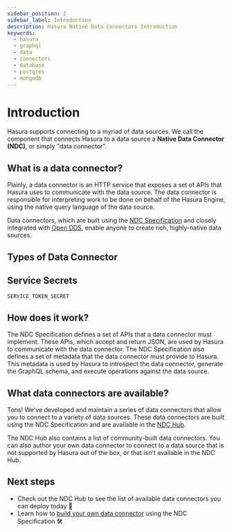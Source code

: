 ```yaml
---
sidebar_position: 2
sidebar_label: Introduction
description: Hasura Native Data Connectors Introduction
keywords:
  - hasura
  - graphql
  - data
  - connectors
  - database
  - postgres
  - mongodb
---
```


# Introduction

Hasura supports connecting to a myriad of data sources. We call the component that connects Hasura to a data source a
**Native Data Connector (NDC)**, or simply "data connector".

## What is a data connector?

Plainly, a data connector is an HTTP service that exposes a set of APIs that Hasura uses to communicate with the data
source. The data connector is responsible for interpreting work to be done on behalf of the Hasura Engine, using the
native query language of the data source.

Data connectors, which are built using the [NDC Specification](http://hasura.github.io/ndc-spec/) and closely integrated
with [Open DDS](https://github.com/hasura/open-data-domain-specification), enable anyone to create rich, highly-native
data sources.

## Types of Data Connector

## Service Secrets

`SERVICE_TOKEN_SECRET`

## How does it work?

The NDC Specification defines a set of APIs that a data connector must implement. These APIs, which accept and return
JSON, are used by Hasura to communicate with the data connector. The NDC Specification also defines a set of metadata
that the data connector must provide to Hasura. This metadata is used by Hasura to introspect the data connector,
generate the GraphQL schema, and execute operations against the data source.

## What data connectors are available?

<!-- TODO: Remove information in this section if no v3 ndc-hub -->

Tons! We've developed and maintain a series of data connectors that allow you to connect to a variety of data sources.
These data connectors are built using the NDC Specification and are available in the
[NDC Hub](https://github.com/hasura/ndc-hub).

The NDC Hub also contains a list of community-built data connectors. You can also author your own data connector to
connect to a data source that is not supported by Hasura out of the box, or that isn't available in the NDC Hub.

## Next steps

- Check out the NDC Hub to see the list of available data connectors you can deploy today 🎉
- Learn how to [build your own data connector](/native-data-connectors/build-your-own-connector.mdx) using the NDC
  Specification 🛠️
